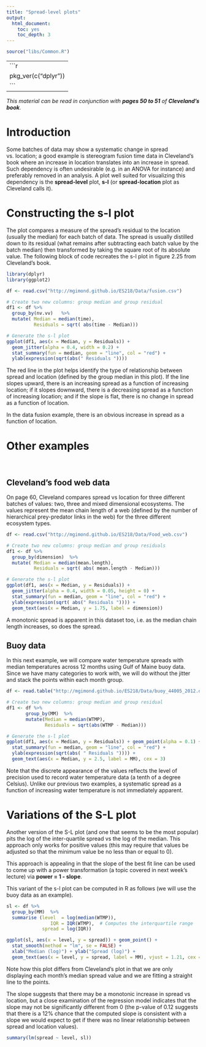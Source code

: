 ---
title: "Spread-level plots"
output:
  html_document:
    toc: yes
    toc_depth: 3
---

```{r echo=FALSE}
source("libs/Common.R")
```

-----
```{r echo = FALSE}
pkg_ver(c("dplyr"))
```
-----

<em>
This material can be read in conjunction with **pages 50 to 51** of **Cleveland's book**.
</em>

# Introduction

Some batches of data may show a systematic change in spread vs. location; a good example is stereogram fusion time data in Cleveland's book where an increase in location translates into an increase in spread. Such dependency is often undesirable (e.g. in an ANOVA for instance) and preferably removed in an analysis. A plot well suited for visualizing this dependency is the **spread-level** plot, **s-l** (or **spread-location** plot as Cleveland calls it).

# Constructing the s-l plot

The plot compares a measure of the spread's residual to the location (usually the median) for each batch of data. The spread is usually distilled down to its residual (what remains after subtracting each batch value by the batch median) then transformed by taking the square root of its absolute value. The following block of code recreates the s-l plot in figure 2.25 from Cleveland's book.

```{r, fig.height=3,fig.width=3}
library(dplyr)
library(ggplot2)

df <- read.csv("http://mgimond.github.io/ES218/Data/fusion.csv")

# Create two new columns: group median and group residual
df1 <- df %>%
  group_by(nv.vv)   %>%
  mutate( Median = median(time),
          Residuals = sqrt( abs(time - Median)))

# Generate the s-l plot
ggplot(df1, aes(x = Median, y = Residuals)) + 
  geom_jitter(alpha = 0.4, width = 0.2) +
  stat_summary(fun = median, geom = "line", col = "red") +
  ylab(expression(sqrt(abs(" Residuals "))))

```

The red line in the plot helps identify the type of relationship between spread and location (defined by the group median in this plot). If the line slopes upward, there is an increasing spread as a function of increasing location; if it slopes downward, there is a decreasing spread as a function of increasing location; and if the slope is flat, there is no change in spread as a function of location.

In the data fusion example, there is an obvious increase in spread as a function of location.
&nbsp;&nbsp;

# Other examples
&nbsp;&nbsp;

## Cleveland's food web data

On page 60, Cleveland compares spread vs location for three different batches of values: two, three and mixed dimensional ecosystems. The values represent the mean chain length of a web (defined by the  number of hierarchical prey-predator links in the web) for the three different ecosystem types. 

```{r, fig.height=3,fig.width=3.5}
df <- read.csv("http://mgimond.github.io/ES218/Data/Food_web.csv")

# Create two new columns: group median and group residuals
df1 <- df %>%
  group_by(dimension)  %>%
  mutate( Median = median(mean.length),
          Residuals = sqrt( abs( mean.length - Median)))   

# Generate the s-l plot
ggplot(df1, aes(x = Median, y = Residuals)) + 
  geom_jitter(alpha = 0.4, width = 0.05, height = 0) +
  stat_summary(fun = median, geom = "line", col = "red") +
  ylab(expression(sqrt( abs(" Residuals ")))) +
  geom_text(aes(x = Median, y = 1.75, label = dimension))

```

A monotonic spread is apparent in this dataset too, i.e. as the median chain length increases, so does the spread.

## Buoy data

In this next example, we will compare water temperature spreads with median temperatures across 12 months using Gulf of Maine buoy data. Since we have many categories to work with, we will do without the jitter and stack the points within each month group.

```{r, fig.height=3,fig.width=8}
df <- read.table("http://mgimond.github.io/ES218/Data/buoy_44005_2012.dat", header=T)

# Create two new columns: group median and group residual
df1 <- df %>%
       group_by(MM)  %>%
       mutate(Median = median(WTMP),
              Residuals = sqrt(abs(WTMP - Median)))  

# Generate the s-l plot
ggplot(df1, aes(x = Median, y = Residuals)) + geom_point(alpha = 0.1) +
  stat_summary(fun = median, geom = "line", col = "red") +
  ylab(expression(sqrt(abs( " Residuals ")))) +
  geom_text(aes(x = Median, y = 2.5, label = MM), cex = 3)

```

Note that the discrete appearance of the values reflects the level of precision used to record  water temperature data (a tenth of a degree Celsius). Unlike our previous two examples, a systematic spread as a function of increasing water temperature is not immediately apparent.

# Variations of the S-L plot

Another version of the S-L plot (and one that seems to be the most popular) pits the log of the inter-quartile spread vs the log of the median. This approach only works for positive values (this may require that values be adjusted so that the minimum value be no less than or equal to 0).  

This approach is appealing in that the slope of the best fit line can be used to come up with a power transformation (a topic covered in next week's lecture) via **power = 1 - slope**.

This variant of the s-l plot can be computed in R as follows (we will use the buoy data as an example).

```{r fig.height=2.8, fig.width=2.8}
sl <- df %>%
  group_by(MM)  %>%
  summarise (level  = log(median(WTMP)),
                IQR = IQR(WTMP),  # Computes the interquartile range
             spread = log(IQR))

ggplot(sl, aes(x = level, y = spread)) + geom_point() + 
  stat_smooth(method = "lm", se = FALSE) +
  xlab("Median (log)") + ylab("Spread (log)") +
  geom_text(aes(x = level, y = spread, label = MM), vjust = 1.21, cex = 2.8)
```

Note how this plot differs from Cleveland's plot in that we are only displaying each month's median spread value and we are fitting a straight line to the points.

The slope suggests that there may be a monotonic increase in spread vs location, but a close examination of the regression model indicates that the slope may not be significantly different from 0 (the p-value of 0.12 suggests that there is a 12% chance that the computed slope is consistent with a slope we would expect to get if there was no linear relationship between spread and location values).

```{r}
summary(lm(spread ~ level, sl))
```


